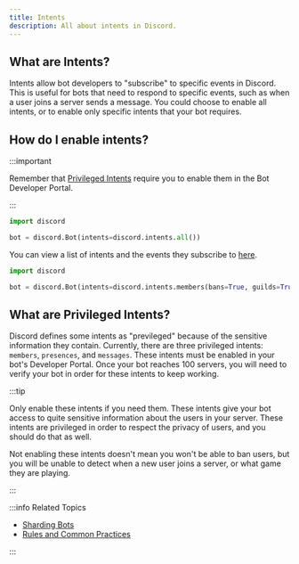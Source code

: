 ```yaml
---
title: Intents
description: All about intents in Discord.
---
```



## What are Intents?

Intents allow bot developers to "subscribe" to specific events in Discord. This is useful for bots that need to respond to specific events, such as when a user joins a server sends a message. You could choose to enable all intents, or to enable only specific intents that your bot requires.

## How do I enable intents?

:::important

Remember that [Privileged Intents](#what-are-privileged-intents) require you to enable them in the Bot Developer Portal.

:::

<Tabs>
  <TabItem value="enabling-all-intents" label="Enabling all intents" default>

```python
import discord

bot = discord.Bot(intents=discord.intents.all())
```

  </TabItem>
    
  <TabItem value="enabling-specific-intents" label="Enabling specific intents">

You can view a list of intents and the events they subscribe to [here](https://docs.pycord.dev/en/master/api.html#discord.Intents).

```python title="Enabling Intents"
import discord

bot = discord.Bot(intents=discord.intents.members(bans=True, guilds=True))
```

  </TabItem>
</Tabs>

## What are Privileged Intents?

Discord defines some intents as "previleged" because of the sensitive information they contain. Currently, there are three privileged intents: `members`, `presences`, and `messages`. These intents must be enabled in your bot's Developer Portal. Once your bot reaches 100 servers, you will need to verify your bot in order for these intents to keep working.

:::tip

Only enable these intents if you need them. These intents give your bot access to quite sensitive information about the users in your server. These intents are privileged in order to respect the privacy of users, and you should do that as well.

Not enabling these intents doesn't mean you won't be able to ban users, but you will be unable to detect when a new user joins a server, or what game they are playing.

:::

:::info Related Topics

- [Sharding Bots](sharding)
- [Rules and Common Practices](../Getting-Started/rules-and-common-practices)

:::